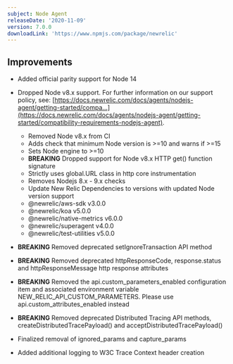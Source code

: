 ```yaml
---
subject: Node Agent
releaseDate: '2020-11-09'
version: 7.0.0
downloadLink: 'https://www.npmjs.com/package/newrelic'
---
```


## Improvements

* Added official parity support for Node 14
* Dropped Node v8.x support. For further information on our support policy, see: [https://docs.newrelic.com/docs/agents/nodejs-agent/getting-started/compa...](https://docs.newrelic.com/docs/agents/nodejs-agent/getting-started/compatibility-requirements-nodejs-agent).

  * Removed Node v8.x from CI
  * Adds check that minimum Node version is >=10 and warns if >=15
  * Sets Node engine to >=10
  * **BREAKING** Dropped support for Node v8.x HTTP get() function signature
  * Strictly uses global.URL class in http core instrumentation
  * Removes Nodejs 8.x - 9.x checks
  * Update New Relic Dependencies to versions with updated Node version support
  * @newrelic/aws-sdk v3.0.0
  * @newrelic/koa v5.0.0
  * @newrelic/native-metrics v6.0.0
  * @newrelic/superagent v4.0.0
  * @newrelic/test-utilities v5.0.0
* **BREAKING** Removed deprecated setIgnoreTransaction API method
* **BREAKING** Removed deprecated httpResponseCode, response.status and httpResponseMessage http response attributes
* **BREAKING** Removed the api.custom_parameters_enabled configuration item and associated environment variable NEW_RELIC_API_CUSTOM_PARAMETERS. Please use api.custom_attributes_enabled instead
* **BREAKING** Removed deprecated Distributed Tracing API methods, createDistributedTracePayload() and acceptDistributedTracePayload()
* Finalized removal of ignored_params and capture_params
* Added additional logging to W3C Trace Context header creation
